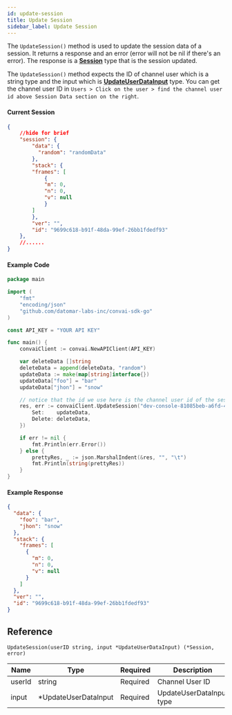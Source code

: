 ```yaml
---
id: update-session
title: Update Session
sidebar_label: Update Session
---
```


The ```UpdateSession()``` method is used to update the session data of a session. It returns a response and an error (error will not be nil if there's an error). The response is a **[Session](../types#session)** type that is the session updated.

The ```UpdateSession()``` method expects the ID of channel user which is a string type and the input which is **[UpdateUserDataInput](../types#updateuserdatainput)** type. You can get the channel user ID in ```Users > Click on the user > find the channel user id above Session Data section on the right```.

#### Current Session
```json
{
    //hide for brief
    "session": {
        "data": {
          "random": "randomData"
        },
        "stack": {
        "frames": [
            {
            "m": 0,
            "n": 0,
            "v": null
            }
        ]
        },
        "ver": "",
        "id": "9699c618-b91f-48da-99ef-26bb1fdedf93"
    },
    //......
}
```

#### Example Code
```go
package main

import (
    "fmt"
    "encoding/json"
    "github.com/datomar-labs-inc/convai-sdk-go"
)

const API_KEY = "YOUR API KEY"

func main() {
    convaiClient := convai.NewAPIClient(API_KEY)

	var deleteData []string
	deleteData = append(deleteData, "random")
	updateData := make(map[string]interface{})
	updateData["foo"] = "bar"
	updateData["jhon"] = "snow"

    // notice that the id we use here is the channel user id of the session
	res, err := convaiClient.UpdateSession("dev-console-81085beb-a6fd-48dd-ad09-522da3b6b251",&convai.UpdateUserDataInput{
		Set:    updateData,
		Delete: deleteData,
	})

	if err != nil {
		fmt.Println(err.Error())
	} else {
		prettyRes, _ := json.MarshalIndent(&res, "", "\t")
		fmt.Println(string(prettyRes))
	}
}
```


#### Example Response
```json
{
  "data": {
    "foo": "bar",
    "jhon": "snow"
  },
  "stack": {
    "frames": [
      {
        "m": 0,
        "n": 0,
        "v": null
      }
    ]
  },
  "ver": "",
  "id": "9699c618-b91f-48da-99ef-26bb1fdedf93"
}
```

## Reference
```UpdateSession(userID string, input *UpdateUserDataInput) (*Session, error)```

| Name  | Type             | Required | Description          |
|-------|------------------|----------|----------------------|
| userId | string     | Required | Channel User ID |
| input | \*UpdateUserDataInput | Required | UpdateUserDataInput type |